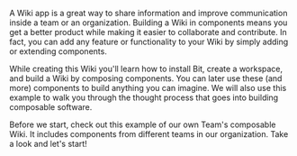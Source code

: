 A Wiki app is a great way to share information and improve communication inside a team or an organization. Building
a Wiki in components means you get a better product while making it easier to collaborate and contribute. In fact, you can
add any feature or functionality to your Wiki by simply adding or extending components.

While creating this Wiki you'll learn how to install Bit, create a workspace, and build a Wiki by composing components.
You can later use these (and more) components to build anything you can imagine. We will also use this example to walk you through the thought process that goes into building composable software.

Before we start,
check out this example of our own Team's composable Wiki. It includes components from different teams in our organization.
Take a look and let's start!

<br />
